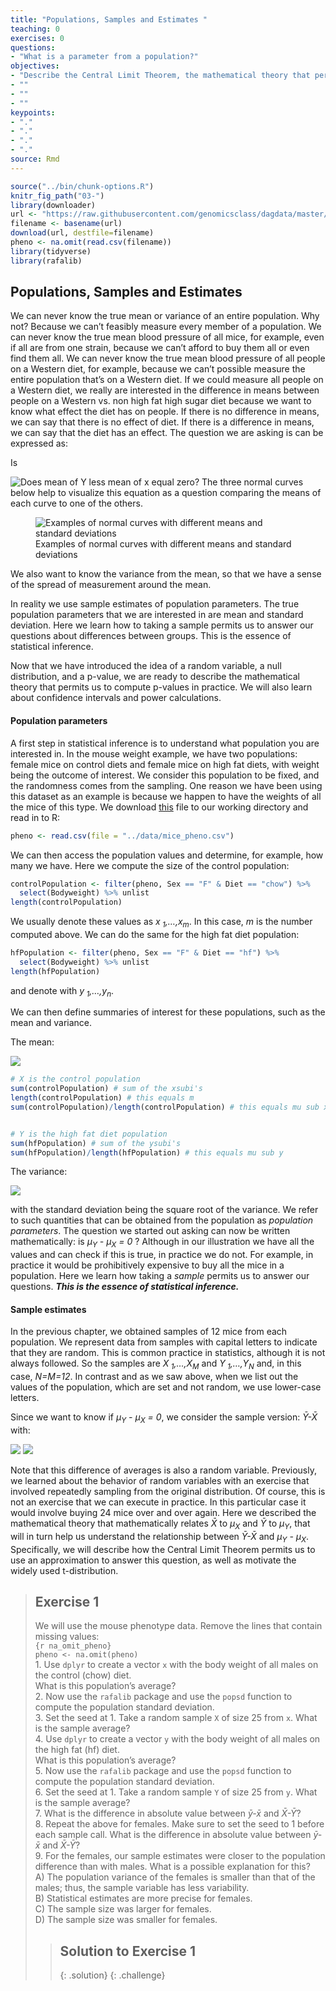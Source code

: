 ```yaml
---
title: "Populations, Samples and Estimates "
teaching: 0
exercises: 0
questions:
- "What is a parameter from a population?"
objectives:
- "Describe the Central Limit Theorem, the mathematical theory that permits us to compute p-values in practice."
- ""
- ""
- ""
keypoints:
- "."
- "."
- "."
- "."
source: Rmd
---
```


```r
source("../bin/chunk-options.R")
knitr_fig_path("03-")
library(downloader)
url <- "https://raw.githubusercontent.com/genomicsclass/dagdata/master/inst/extdata/mice_pheno.csv"
filename <- basename(url)
download(url, destfile=filename)
pheno <- na.omit(read.csv(filename))
library(tidyverse)
library(rafalib)
```

## Populations, Samples and Estimates 
We can never know the true mean or variance of an entire population. Why not? Because we can't feasibly measure every member of a population. We can never know the true mean blood pressure of all mice, for example, even if all are from one strain, because we can't afford to buy them all or even find them all. We can never know the true mean blood pressure of all people on a Western diet, for example, because we can't possible measure the entire population that's on a Western diet. If we could measure all people on a Western diet, we really are interested in the difference in means between people on a Western vs. non high fat high sugar diet because we want to know what effect the diet has on people. If there is no difference in means, we can say that there is no effect of diet. If there is a difference in means, we can say that the diet has an effect. 
The question we are asking is can be expressed as:

Is

![Does mean of Y less mean of x equal zero?](../fig/02-muy-mux-eq-zero.png)
The three normal curves below help to visualize this equation as a question comparing the means of each curve to one of the others. 

![Examples of normal curves with different means and standard deviations](../fig/normal-curves.png)

We also want to know the variance from the mean, so that we have a sense of the spread of measurement around the mean.

In reality we use sample estimates of population parameters. The true population parameters that we are interested in are mean and standard deviation. Here we learn how to taking a sample permits us to answer our questions about differences between groups. This is the essence of statistical inference.

Now that we have introduced the idea of a random variable, a null distribution, and a p-value, we are ready to describe the mathematical theory that permits us to compute p-values in practice. We will also learn about confidence intervals and power calculations.

#### Population parameters

A first step in statistical inference is to understand what population
you are interested in. In the mouse weight example, we have two
populations: female mice on control diets and female mice on high fat
diets, with weight being the outcome of interest. We consider this
population to be fixed, and the randomness comes from the
sampling. One reason we have been using this dataset as an example is
because we happen to have the weights of all the mice of this
type. We download [this](https://raw.githubusercontent.com/genomicsclass/dagdata/master/inst/extdata/mice_pheno.csv) file to our working directory and read in to R:

```r
pheno <- read.csv(file = "../data/mice_pheno.csv")
```

We can then access the population values and determine, for example, how many we have. Here we compute the size of the control population:

```r
controlPopulation <- filter(pheno, Sex == "F" & Diet == "chow") %>%
  select(Bodyweight) %>% unlist
length(controlPopulation)
```

We usually denote these values as <i>x<sub> 1</sub>,...,x<sub>m</sub></i>. In this case, *m* is the number computed above. We can do the same for the high fat diet population:

```r
hfPopulation <- filter(pheno, Sex == "F" & Diet == "hf") %>%  
  select(Bodyweight) %>% unlist
length(hfPopulation)
```

and denote with <i>y<sub> 1</sub>,...,y<sub>n</sub></i>.

We can then define summaries of interest for these populations, such as the mean and variance. 

The mean:

![](../fig/02-mux-and-muy.png)


```r
# X is the control population
sum(controlPopulation) # sum of the xsubi's
length(controlPopulation) # this equals m
sum(controlPopulation)/length(controlPopulation) # this equals mu sub x


# Y is the high fat diet population
sum(hfPopulation) # sum of the ysubi's
sum(hfPopulation)/length(hfPopulation) # this equals mu sub y
```

The variance:

![](../fig/02-var-x-and-y.png)

with the standard deviation being the square root of the variance. We refer to such quantities that can be obtained from the population as *population parameters*. The question we started out asking can now be written mathematically: is <i>&mu;<sub>Y</sub> - &mu;<sub>X</sub> = 0</i> ? 
Although in our illustration we have all the values and can check if this is true, in practice we do not. For example, in practice it would be prohibitively expensive to buy all the mice in a population. Here we learn how taking a *sample* permits us to answer our questions. <strong><i>This is the essence of statistical inference.</i></strong>

#### Sample estimates
In the previous chapter, we obtained samples of 12 mice from each
population. We represent data from samples with capital letters to
indicate that they are random. This is common practice in statistics,
although it is not always followed. So the samples are <i>X<sub> 1</sub>,...,X<sub>M</sub></i> and <i>Y<sub> 1</sub>,...,Y<sub>N</sub></i> and, in this case, <i>&Nu;=&Mu;=12</i>. In contrast and as we saw above, when we list out the values of the population, which are set and not random, we use lower-case letters.

Since we want to know if <i>&mu;<sub>Y</sub> - &mu;<sub>X</sub> = 0</i>,
we consider the sample version: <i>Y&#772;-X&#772;</i> with:

![](../fig/XbarEquals.png) 
![](../fig/andYbarEquals.png)

Note that this difference of averages is also a random variable.
Previously, we learned about the behavior of random variables
with an exercise that involved repeatedly sampling from the original
distribution. Of course, this is not an exercise that we can execute
in practice. In this particular case it would involve buying 24 mice
over and over again. Here we described the mathematical theory that
mathematically relates <i>X&#772;</i> to <i>&mu;<sub>X</sub></i>
and <i>Y&#772;</i> to <i>&mu;<sub>Y</sub></i>,
that will in turn help us understand the relationship between
<i>Y&#772;-X&#772;</i> and <i>&mu;<sub>Y</sub> - &mu;<sub>X</sub></i>. 
Specifically, we will describe how the Central Limit Theorem permits us to use an approximation to
answer this question, as well as motivate the widely used t-distribution.


> ## Exercise 1  
> We will use the mouse phenotype data. Remove the lines that contain missing values:  
> `{r na_omit_pheno}`  
> `pheno <- na.omit(pheno)`  
> 1. Use `dplyr` to create a vector `x` with the body weight of all males on the control (chow) diet.   
> What is this population’s average?  
> 2. Now use the `rafalib` package and use the `popsd` function to compute the population standard deviation.  
> 3. Set the seed at 1. Take a random sample `X` of size 25 from `x`. What is the sample average?  
> 4. Use `dplyr` to create a vector `y` with the body weight of all males on the high fat (hf) diet.  
> What is this population’s average?  
> 5. Now use the `rafalib` package and use the `popsd` function to compute the population standard deviation.  
> 6. Set the seed at 1. Take a random sample `Y` of size 25 from `y`. What is the sample average?  
> 7. What is the difference in absolute value between <i>y&#772;-x&#772;</i> and <i>X&#772;-Y&#772;</i>?  
> 8. Repeat the above for females. Make sure to set the seed to 1 before each sample call. What is the difference 
> in absolute value between <i>y&#772;-x&#772;</i> and <i>X&#772;-Y&#772;</i>?  
> 9. For the females, our sample estimates were closer to the population difference than with males. 
> What is a possible explanation for this?  
> A) The population variance of the females is smaller than that of the males; thus, the sample variable has less variability.  
> B) Statistical estimates are more precise for females.  
> C) The sample size was larger for females.  
> D) The sample size was smaller for females.
>
> > ## Solution to Exercise 1
> >
> {: .solution}
{: .challenge}
